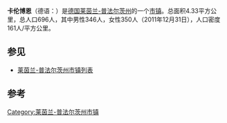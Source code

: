 {{Infobox settlement
| name                    = 卡伦博恩
| native_name             = Kalenborn
| settlement_type         = 市镇
| image_skyline           = 
| imagesize               = 
| image_alt               = 
| image_caption           = 
| image_flag              = 
| flag_size               = 
| flag_alt                = 
| image_shield            = 
| shield_size             = 
| shield_alt              = 
| nickname                = 
| motto                   = 
| pushpin_map             = Germany
| pushpin_label_position  = 
| pushpin_map_alt         = 
| pushpin_map_caption     = 在德国的位置
| latd  = 50.548289 |latm  =  |lats  = |latNS  = N 
| longd =6.993143   |longm = |longs = |longEW = E 
| coordinates_type        = region:ES_type:city
| coordinates_display     = inline,title
| coordinates_footnotes   = 
| subdivision_type        = 国家
| subdivision_name        = 德国
| subdivision_type1       = [[德国行政区划|州]]
| subdivision_name1       = [[莱茵兰-普法尔茨州|莱茵兰-普法尔茨州]]
| subdivision_type2       = [[县_(德国)|县]]
| subdivision_name2       = 
| established_title       = 
| established_date        = 
| leader_party            = 
| leader_title            = 市长
| leader_name             = 
| area_footnotes          = 
| area_total_km2          = 4.33
| elevation_footnotes     = 
| elevation_m             = 
| population_footnotes    = 
| population_total        = 696
| population_as_of        = 2011
| population_density_km2  = auto
| population_demonym      = 
| population_note         = 
| timezone1               = [[欧洲中部时间|CET]]
| utc_offset1             = +1
| timezone1_DST           = [[欧洲中部夏令时间|CEST]]
| utc_offset1_DST         = +2
| postal_code_type        = 邮编
| postal_code             = 53505
| area_code_type          = 
| area_code               = 
| website                 = 
| footnotes               = 
}}
'''卡伦博恩'''（德语：{{lang|de|Kalenborn}}）是[[德国|德国]][[莱茵兰-普法尔茨州|莱茵兰-普法尔茨州]]的一个[[市镇_(德国)|市镇]]。总面积4.33平方公里，总人口696人，其中男性346人，女性350人（2011年12月31日），人口密度161人/平方公里。

== 参见 ==
*[[莱茵兰-普法尔茨州市镇列表|莱茵兰-普法尔茨州市镇列表]]

== 参考 ==
{{reflist}}

[[Category:莱茵兰-普法尔茨州市镇|Category:莱茵兰-普法尔茨州市镇]]